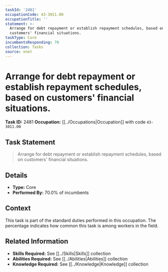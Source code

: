 ```yaml
---
taskId: '2481'
occupationCode: 43-3011.00
occupationTitle: ''
statement: >-
  Arrange for debt repayment or establish repayment schedules, based on
  customers' financial situations.
taskType: Core
incumbentsResponding: 70
collection: Tasks
source: onet
---
```

# Arrange for debt repayment or establish repayment schedules, based on customers' financial situations.

**Task ID:** 2481
**Occupation:** [[../Occupations|Occupation]] with code `43-3011.00`

## Task Statement

> Arrange for debt repayment or establish repayment schedules, based on customers' financial situations.

## Details

- **Type:** Core
- **Performed By:** 70.0% of incumbents

## Context

This task is part of the standard duties performed in this occupation. The percentage indicates how common this task is among workers in the field.

## Related Information

- **Skills Required:** See [[../Skills|Skills]] collection
- **Abilities Required:** See [[../Abilities|Abilities]] collection
- **Knowledge Required:** See [[../Knowledge|Knowledge]] collection
